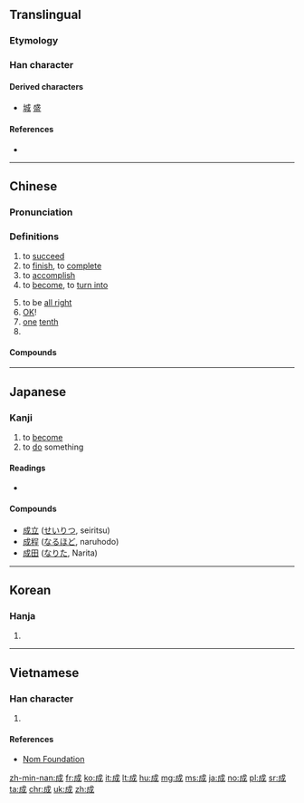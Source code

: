 {{also|戉}}
==Translingual==
{{stroke order|type=animate}}

===Etymology===
{{Han compound|戊|丁|c1=s|c2=p|ls=psc}}

===Han character===
{{Han char|rn=62|rad=戈|as=03|sn=6|four=53200|canj=IHS|ids=⿵戊𠃌}}

====Derived characters====
* [[城]] [[盛]]

====References====
* {{Han ref|kx=0411.110|dkj=11542|dj=0752.170|hdz=21399.010|uh=6210|ud=25104|bh=A6A8|bd=42664}}

----

==Chinese==
{{zh-forms}}

===Pronunciation===
{{zh-pron
|m=chéng
|ma=zh-chéng.ogg
|c=cing4,seng4,sing4
|h=pfs=sàng,sṳ̀n
|mn=chhiâⁿ/chiâⁿ/sêng/siâⁿ
|w=3zen
|mc=y
|oc=y
|cat=a,n,pn
}}

===Definitions===
{{zh-hanzi}}

# to [[succeed]]
# to [[finish]], to [[complete]]
# to [[accomplish]]
# to [[become]], to [[turn into]]
#: {{zh-usex|即食麵 係 將 麵 壓 '''成''' 一塊。|Instant noodles are noodles compressed '''into''' a slab.|C|ref='''2010''', ''Cantonese Wikipedia'', [[w:zh-yue:即食麪|即食麪]]}}
# to be [[all right]]
# [[OK]]!
# [[one]] [[tenth]]
# {{surname|lang=zh}}

====Compounds====
{{der5
| {{zh-l|成案}}
| {{zh-l|成百}}
| {{zh-l|成敗}}
| {{zh-l|成幫結夥}}
| {{zh-l|成倍}}
| {{zh-l|成本}}
| {{zh-l|成本會計}}
| {{zh-l|成才}}
| {{zh-l|成材}}
| {{zh-l|成材林}}
| {{zh-l|成蟲}}
| {{zh-l|成典}}
| {{zh-l|成丁}}
| {{zh-l|成堆}}
| {{zh-l|成對}}
| {{zh-l|成法}}
| {{zh-l|成方}}
| {{zh-l|成方兒}}
| {{zh-l|成分}}
| {{zh-l|成份}}
| {{zh-l|成風}}
| {{zh-l|成個兒}}
| {{zh-l|成功}}
| {{zh-l|成規}}
| {{zh-l|成果}}
| {{zh-l|成行}}
| {{zh-l|成婚}}
| {{zh-l|成活}}
| {{zh-l|成績}}
| {{zh-l|成家}}
| {{zh-l|成家立業}}
| {{zh-l|成見}}
| {{zh-l|成交}}
| {{zh-l|成就}}
| {{zh-l|成立}}
| {{zh-l|成例}}
| {{zh-l|成殮}}
| {{zh-l|成林}}
| {{zh-l|成龍配套}}
| {{zh-l|成眠}}
| {{zh-l|成名}}
| {{zh-l|成名成家}}
| {{zh-l|成命}}
| {{zh-l|成年}}
| {{zh-l|成年累月}}
| {{zh-l|成批}}
| {{zh-l|成癖}}
| {{zh-l|成品}}
| {{zh-l|成品糧}}
| {{zh-l|成氣候}}
| {{zh-l|成器}}
| {{zh-l|成千上萬}}
| {{zh-l|成親}}
| {{zh-l|成全}}
| {{zh-l|成群}}
| {{zh-l|成人}}
| {{zh-l|成人教育}}
| {{zh-l|成人之美}}
| {{zh-l|成仁}}
| {{zh-l|成色}}
| {{zh-l|成式}}
| {{zh-l|成事}}
| {{zh-l|成事不足，敗事有餘}}
| {{zh-l|成書}}
| {{zh-l|成熟}}
| {{zh-l|成數}}
| {{zh-l|成雙}}
| {{zh-l|成說}}
| {{zh-l|成訟}}
| {{zh-l|成算}}
| {{zh-l|成套}}
| {{zh-l|成天}}
| {{zh-l|成為}}
| {{zh-l|成文}}
| {{zh-l|成文法}}
| {{zh-l|成問題}}
| {{zh-l|成想}}
| {{zh-l|成效}}
| {{zh-l|成心}}
| {{zh-l|成行}}
| {{zh-l|成形}}
| {{zh-l|成型}}
| {{zh-l|成性}}
| {{zh-l|成宿}}
| {{zh-l|成藥}}
| {{zh-l|成也蕭何，敗也蕭何}}
| {{zh-l|成夜}}
| {{zh-l|成衣}}
| {{zh-l|成議}}
| {{zh-l|成因}}
| {{zh-l|成陰}}
| {{zh-l|成癮}}
| {{zh-l|成語}}
| {{zh-l|成員}}
| {{zh-l|成約}}
| {{zh-l|成災}}
| {{zh-l|成章}}
| {{zh-l|成則為王，敗則為賊}}
| {{zh-l|成長}}
| {{zh-l|成竹在胸}}
| {{zh-l|成總兒}}
}}

{{zh-cat|Beginning}}

----

==Japanese==

===Kanji===
{{ja-kanji|grade=4|rs=戈03}}

# to [[become]]
# to [[do]] something

====Readings====
* {{ja-readings
|goon=[[じょう]] (jō)
|kanon=[[せい]] (sei)
|kun=[[なす]] ([[成す]], nasu), [[なる]] ([[成る]], naru)
|nanori=[[あき]] (aki), [[あきら]] (akira), [[しげ]] (shige), [[そん]] (son), [[たえ]] (tae), [[なお]] (nao), [[なり]] (nari), [[なる]] (naru), [[のり]] (nori), [[ひら]] (hira), [[まさ]] (masa), [[よし]] (yoshi), [[り]] (ri)
}}

====Compounds====
{{der-top|Compounds}}
* [[成立]] ([[せいりつ]], seiritsu)
* [[成程]] ([[なるほど]], naruhodo)
* [[成田]] ([[なりた]], Narita)
{{der-bottom}}

----

==Korean==

===Hanja===
{{ko-hanja|hangeul=[[성]]|eumhun=|mr=sŏng|y=seng}}

# {{defn|lang=ko|sort=戈03}}

----

==Vietnamese==

===Han character===
{{vi-hantu|[[thành]], [[thình]]|rs=戈03}}

# {{defn|lang=vi|sort=戈03}}

====References====
*[http://nomfoundation.org/common/nom_details.php?codepoint=6210&img=1 Nom Foundation]

[[zh-min-nan:成]]
[[fr:成]]
[[ko:成]]
[[it:成]]
[[lt:成]]
[[hu:成]]
[[mg:成]]
[[ms:成]]
[[ja:成]]
[[no:成]]
[[pl:成]]
[[sr:成]]
[[ta:成]]
[[chr:成]]
[[uk:成]]
[[zh:成]]